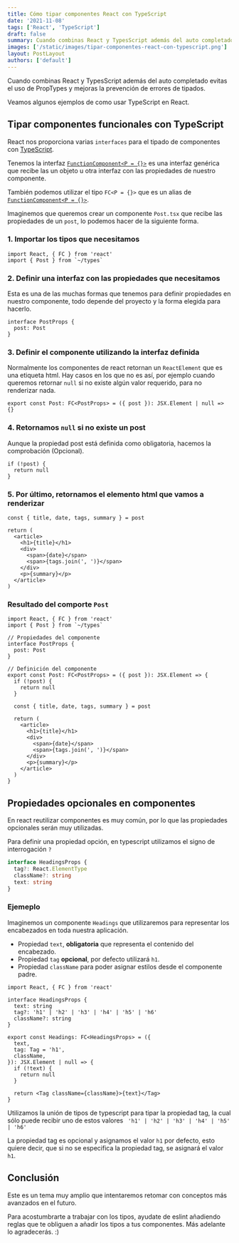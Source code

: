 ```yaml
---
title: Cómo tipar componentes React con TypeScript
date: '2021-11-08'
tags: ['React', 'TypeScript']
draft: false
summary: Cuando combinas React y TypesScript además del auto completado evitas el uso de PropTypes y mejoras la prevención de errores de tipados.
images: ['/static/images/tipar-componentes-react-con-typescript.png']
layout: PostLayout
authors: ['default']
---
```


<TOCInline toc={props.toc} asDisclosure />

Cuando combinas React y TypesScript además del auto completado evitas el uso de PropTypes y mejoras la prevención de errores de tipados.

Veamos algunos ejemplos de como usar TypeScript en React.

## Tipar componentes funcionales con TypeScript

React nos proporciona varias `interfaces` para el tipado de componentes con [TypeScript](/tags/typescript).

Tenemos la interfaz [`FunctionComponent<P = {}>`](https://github.com/DefinitelyTyped/DefinitelyTyped/blob/77e11a0cf0d4e6deff26272b3e4ef4871691c0a5/types/react/index.d.ts#L549) es una interfaz genérica que recibe las un objeto u otra interfaz con las propiedades de nuestro componente.

También podemos utilizar el tipo `FC<P = {}>` que es un alias de [`FunctionComponent<P = {}>`](https://github.com/DefinitelyTyped/DefinitelyTyped/blob/77e11a0cf0d4e6deff26272b3e4ef4871691c0a5/types/react/index.d.ts#L547).

Imaginemos que queremos crear un componente `Post.tsx` que recibe las propiedades de un `post`, lo podemos hacer de la siguiente forma.

### 1. Importar los tipos que necesitamos

```tsx
import React, { FC } from 'react'
import { Post } from `~/types`
```

### 2. Definir una interfaz con las propiedades que necesitamos

Esta es una de las muchas formas que tenemos para definir propiedades en nuestro componente, todo depende del proyecto y la forma elegida para hacerlo.

```tsx
interface PostProps {
  post: Post
}
```

### 3. Definir el componente utilizando la interfaz definida

Normalmente los componentes de react retornan un `ReactElement` que es una etiqueta html. Hay casos en los que no es así, por ejemplo cuando queremos retornar `null` si no existe algún valor requerido, para no renderizar nada.

```tsx
export const Post: FC<PostProps> = ({ post }): JSX.Element | null => {}
```

### 4. Retornamos `null` si no existe un post

Aunque la propiedad post está definida como obligatoria, hacemos la comprobación (Opcional).

```tsx
if (!post) {
  return null
}
```

### 5. Por último, retornamos el elemento html que vamos a renderizar

```tsx
const { title, date, tags, summary } = post

return (
  <article>
    <h1>{title}</h1>
    <div>
      <span>{date}</span>
      <span>{tags.join(', ')}</span>
    </div>
    <p>{summary}</p>
  </article>
)
```

### Resultado del comporte `Post`

```tsx {1, 5, 10, 12, 17} showLineNumbers
import React, { FC } from 'react'
import { Post } from `~/types`

// Propiedades del componente
interface PostProps {
  post: Post
}

// Definición del componente
export const Post: FC<PostProps> = ({ post }): JSX.Element => {
  if (!post) {
    return null
  }

  const { title, date, tags, summary } = post

  return (
    <article>
      <h1>{title}</h1>
      <div>
        <span>{date}</span>
        <span>{tags.join(', ')}</span>
      </div>
      <p>{summary}</p>
    </article>
  )
}
```

## Propiedades opcionales en componentes

En react reutilizar componentes es muy común, por lo que las propiedades opcionales serán muy utilizadas.

Para definir una propiedad opción, en typescript utilizamos el signo de interrogación `?`

```ts
interface HeadingsProps {
  tag?: React.ElementType
  className?: string
  text: string
}
```

### Ejemeplo

Imaginemos un componente `Headings` que utilizaremos para representar los encabezados en toda nuestra aplicación.

- Propiedad `text`, **obligatoria** que representa el contenido del encabezado.
- Propiedad `tag` **opcional**, por defecto utilizará `h1`.
- Propiedad `className` para poder asignar estilos desde el componente padre.

```tsx {1,3,9,11, 15,18} showLineNumbers
import React, { FC } from 'react'

interface HeadingsProps {
  text: string
  tag?: 'h1' | 'h2' | 'h3' | 'h4' | 'h5' | 'h6'
  className?: string
}

export const Headings: FC<HeadingsProps> = ({
  text,
  tag: Tag = 'h1',
  className,
}): JSX.Element | null => {
  if (!text) {
    return null
  }

  return <Tag className={className}>{text}</Tag>
}
```

Utilizamos la unión de tipos de typescript para tipar la propiedad tag, la cual sólo puede recibir uno de estos valores ` 'h1' | 'h2' | 'h3' | 'h4' | 'h5' | 'h6'`

La propiedad tag es opcional y asignamos el valor `h1` por defecto, esto quiere decir, que si no se especifica la propiedad tag, se asignará el valor `h1`.

## Conclusión

Este es un tema muy amplio que intentaremos retomar con conceptos más avanzados en el futuro.

Para acostumbrarte a trabajar con los tipos, ayudate de eslint añadiendo reglas que te obliguen a añadir los tipos a tus componentes. Más adelante lo agradecerás. :)
